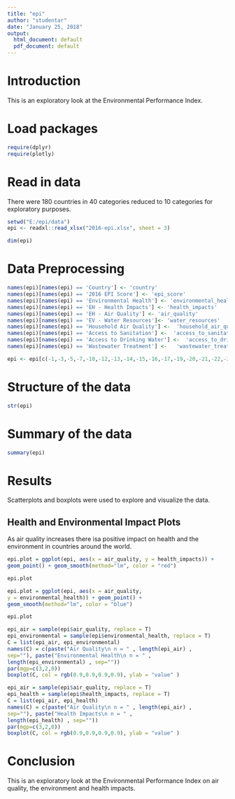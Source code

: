 ```yaml
---
title: "epi"
author: "studentar"
date: "January 25, 2018"
output:
  html_document: default
  pdf_document: default
---
```

# Introduction
This is an exploratory look at the Environmental Performance Index.

# Load packages
```r
require(dplyr)
require(plotly)
```

# Read in data
There were 180 countries in 40 categories reduced to 10 categories for exploratory purposes.

```r
setwd("E:/epi/data")
epi <- readxl::read_xlsx("2016-epi.xlsx", sheet = 3)
```
```r
dim(epi)
```

# Data Preprocessing
```r
names(epi)[names(epi) == 'Country'] <- 'country'
names(epi)[names(epi) == '2016 EPI Score'] <- 'epi_score'
names(epi)[names(epi) == 'Environmental Health'] <- 'environmental_health'
names(epi)[names(epi) == 'EH - Health Impacts'] <- 'health_impacts'
names(epi)[names(epi) == 'EH - Air Quality'] <- 'air_quality'
names(epi)[names(epi) == 'EV - Water Resources']<- 'water_resources'
names(epi)[names(epi) == 'Household Air Quality'] <-  'household_air_quality'
names(epi)[names(epi) == 'Access to Sanitation'] <-  'access_to_sanitation'
names(epi)[names(epi) == 'Access to Drinking Water'] <-  'access_to_drinking_water'
names(epi)[names(epi) == 'Wastewater Treatment'] <-   'wastewater_treatment'
```

```r
epi <- epi[c(-1,-3,-5,-7,-10,-12,-13,-14,-15,-16,-17,-19,-20,-21,-22,-23,-25,-27,-29,-30,-31,-32,-33,-34,-35,-36,-37,-38,-39,-40)]
```

# Structure of the data
```r
str(epi)
```

# Summary of the data
```r
summary(epi)
```

# Results
Scatterplots and boxplots were used to explore and visualize the data.

## Health and Environmental Impact Plots
As air quality increases there isa positive impact on health and the environment in countries around the world.

```r
epi.plot = ggplot(epi, aes(x = air_quality, y = health_impacts)) +
geom_point() + geom_smooth(method="lm", color = "red")
```
```r
epi.plot
```

```r
epi.plot = ggplot(epi, aes(x = air_quality, 
y = environmental_health)) + geom_point() + 
geom_smooth(method="lm", color = "blue")
```
```r
epi.plot
```

```r
epi_air = sample(epi$air_quality, replace = T)
epi_environmental = sample(epi$environmental_health, replace = T)
C = list(epi_air, epi_environmental)
names(C) = c(paste("Air Quality\n n = " , length(epi_air) , 
sep=""), paste("Environmental Health\n n = " , 
length(epi_environmental) , sep=""))
par(mgp=c(3,2,0))
boxplot(C, col = rgb(0.9,0.9,0.9,0.9), ylab = "value" )
```
```r
epi_air = sample(epi$air_quality, replace = T)
epi_health = sample(epi$health_impacts, replace = T)
C = list(epi_air, epi_health)
names(C) = c(paste("Air Quality\n n = " , length(epi_air) , 
sep=""), paste("Health Impacts\n n = " , 
length(epi_health) , sep=""))
par(mgp=c(3,2,0))
boxplot(C, col = rgb(0.9,0.9,0.9,0.9), ylab = "value" )
```

# Conclusion
This is an exploratory look at the Environmental Performance Index on air quality, the environment and health impacts.